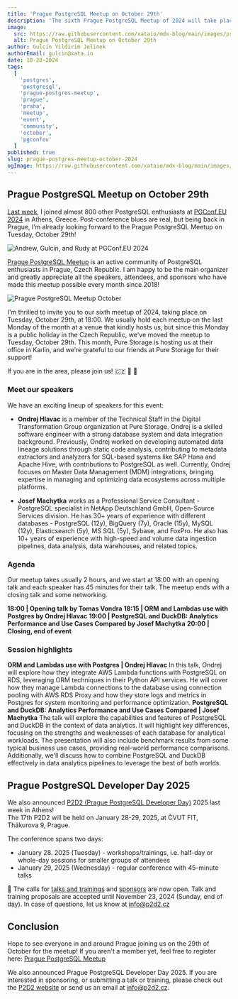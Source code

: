 ```yaml
---
title: 'Prague PostgreSQL Meetup on October 29th'
description: 'The sixth Prague PostgreSQL Meetup of 2024 will take place on October 29th!'
image:
  src: https://raw.githubusercontent.com/xataio/mdx-blog/main/images/prague-postgres-meetup/prague-postgres-meetup@2x.png
  alt: Prague PostgreSQL Meetup on October 29th
author: Gulcin Yildirim Jelinek
authorEmail: gulcin@xata.io
date: 10-28-2024
tags:
  [
    'postgres',
    'postgresql',
    'prague-postgres-meetup',
    'prague',
    'praha',
    'meetup',
    'event',
    'community',
    'october',
    'pgconfeu'
  ]
published: true
slug: prague-postgres-meetup-october-2024
ogImage: https://raw.githubusercontent.com/xataio/mdx-blog/main/images/prague-postgres-meetup/prague-postgres-meetup-og@2x.png
---
```


## Prague PostgreSQL Meetup on October 29th

[Last week](https://xata.io/blog/pgconfeu-2024), I joined almost 800 other PostgreSQL enthusiasts at [PGConf.EU 2024](https://2024.pgconf.eu/) in Athens, Greece.
Post-conference blues are real, but being back in Prague, I’m already looking forward to the Prague PostgreSQL Meetup on Tuesday, October 29th!

![Andrew, Gulcin, and Rudy at PGConf.EU 2024](/images/prague-postgres-meetup/pgconfeu-2024.png)

[Prague PostgreSQL Meetup](https://www.meetup.com/prague-postgresql-meetup/) is an active community of PostgreSQL enthusiasts in Prague, Czech Republic.
I am happy to be the main organizer and greatly appreciate all the speakers, attendees, and sponsors who have made this meetup possible every month since 2018!

![Prague PostgreSQL Meetup October](/images/prague-postgres-meetup/andrew-gulcin-rudy.png)

I'm thrilled to invite you to our sixth meetup of 2024, taking place on Tuesday, October 29th, at 18:00.
We usually hold each meetup on the last Monday of the month at a venue that kindly hosts us, but since this Monday is a public holiday in the Czech Republic, we've moved the meetup to Tuesday, October 29th.
This month, Pure Storage is hosting us at their office in Karlin, and we’re grateful to our friends at Pure Storage for their support!

If you are in the area, please join us! 🇨🇿 💙 🐘

### Meet our speakers

We have an exciting lineup of speakers for this event:

- **Ondrej Hlavac** is a member of the Technical Staff in the Digital Transformation Group organization at Pure Storage. Ondrej is a skilled software engineer with a strong database system and data integration background. Previously, Ondrej worked on developing automated data lineage solutions through static code analysis, contributing to metadata extractors and analyzers for SQL-based systems like SAP Hana and Apache Hive, with contributions to PostgreSQL as well. Currently, Ondrej focuses on Master Data Management (MDM) integrations, bringing expertise in managing and optimizing data ecosystems across multiple platforms.

- **Josef Machytka** works as a Professional Service Consultant - PostgreSQL specialist in NetApp Deutschland GmbH, Open-Source Services division. He has 30+ years of experience with different databases - PostgreSQL (12y), BigQuery (7y), Oracle (15y), MySQL (12y), Elasticsearch (5y), MS SQL (5y), Sybase, and FoxPro. He also has 10+ years of experience with high-speed and volume data ingestion pipelines, data analysis, data warehouses, and related topics.

### Agenda

Our meetup takes usually 2 hours, and we start at 18:00 with an opening talk and each speaker has 45 minutes for their talk.
The meetup ends with a closing talk and some networking.

<Alert flexDirection="column" alignItems="flex-start" gap="1">
  <b>18:00 | Opening talk by Tomas Vondra</b>
</Alert>

<Alert flexDirection="column" alignItems="flex-start" gap="1">
  <b>18:15 | ORM and Lambdas use with Postgres by Ondrej Hlavac</b>
</Alert>

<Alert flexDirection="column" alignItems="flex-start" gap="1">
  <b>19:00 | PostgreSQL and DuckDB: Analytics Performance and Use Cases Compared by Josef Machytka</b>
</Alert>

<Alert flexDirection="column" alignItems="flex-start" gap="1">
  <b>20:00 | Closing, end of event</b>
</Alert>

### Session highlights

<Alert flexDirection="column" alignItems="flex-start" gap="1">
  <b>ORM and Lambdas use with Postgres | Ondrej Hlavac</b>
  <Box as="span" color="titleAccent">
    In this talk, Ondrej will explore how they integrate AWS Lambda functions with PostgreSQL on RDS, leveraging ORM
    techniques in their Python API services. He will cover how they manage Lambda connections to the database using
    connection pooling with AWS RDS Proxy and how they store logs and metrics in Postgres for system monitoring and
    performance optimization.
  </Box>
</Alert>

<Alert flexDirection="column" alignItems="flex-start" gap="1">
  <b>PostgreSQL and DuckDB: Analytics Performance and Use Cases Compared | Josef Machytka</b>
  <Box as="span" color="titleAccent">
    The talk will explore the capabilities and features of PostgreSQL and DuckDB in the context of data analytics. It
    will highlight key differences, focusing on the strengths and weaknesses of each database for analytical workloads.
    The presentation will also include benchmark results from some typical business use cases, providing real-world
    performance comparisons. Additionally, we'll discuss how to combine PostgreSQL and DuckDB effectively in data
    analytics pipelines to leverage the best of both worlds.
  </Box>
</Alert>

## Prague PostgreSQL Developer Day 2025

We also announced [P2D2 (Prague PostgreSQL Developer Day)](https://p2d2.cz/) 2025 last week in Athens!  
The 17th P2D2 will be held on January 28-29, 2025, at ČVUT FIT, Thákurova 9, Prague.

The conference spans two days:

- January 28. 2025 (Tuesday) - workshops/trainings, i.e. half-day or whole-day sessions for smaller groups of attendees
- January 29, 2025 (Wednesday) - regular conference with 45-minute talks

📣 The calls for [talks and trainings](https://docs.google.com/forms/d/1jm13YksXYUiM3dlwGjHPWMQwVGro4tQxrFYVoOP9PK8/viewform?edit_requested=true) and [sponsors](https://docs.google.com/forms/d/1Uq-lsYP3nj4w9KQGFyguOtZDSr8HYT26rbiMl47PjdY/viewform?edit_requested=true) are now open.
Talk and training proposals are accepted until November 23, 2024 (Sunday, end of day). In case of questions, let us know at info@p2d2.cz

## Conclusion

Hope to see everyone in and around Prague joining us on the 29th of October for the meetup!
If you aren't a member yet, feel free to register here: [Prague PostgreSQL Meetup](https://www.meetup.com/prague-postgresql-meetup)

We also announced Prague PostgreSQL Developer Day 2025. If you are interested in sponsoring, or submitting a talk or training, please check out the [P2D2 website](https://p2d2.cz/) or send us an email at info@p2d2.cz.
